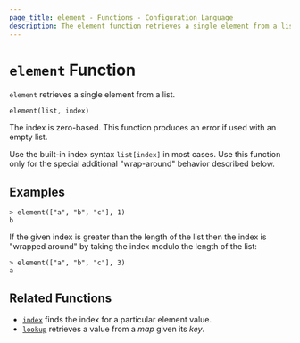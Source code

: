```yaml
---
page_title: element - Functions - Configuration Language
description: The element function retrieves a single element from a list.
---
```


# `element` Function

`element` retrieves a single element from a list.

```hcl
element(list, index)
```

The index is zero-based. This function produces an error if used with an
empty list.

Use the built-in index syntax `list[index]` in most cases. Use this function
only for the special additional "wrap-around" behavior described below.

## Examples

```shell-session
> element(["a", "b", "c"], 1)
b
```

If the given index is greater than the length of the list then the index is
"wrapped around" by taking the index modulo the length of the list:

```shell-session
> element(["a", "b", "c"], 3)
a
```

## Related Functions

- [`index`](/packer/docs/templates/hcl_templates/functions/collection/index-fn) finds the index for a particular element value.
- [`lookup`](/packer/docs/templates/hcl_templates/functions/collection/lookup) retrieves a value from a _map_ given its _key_.
